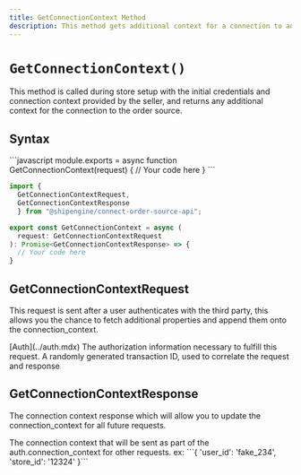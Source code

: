 ```yaml
---
title: GetConnectionContext Method
description: This method gets additional context for a connection to an order source.
---
```


`GetConnectionContext()`
===========================
This method is called during store setup with the initial credentials and connection context provided
by the seller, and returns any additional context for the connection to the order source.


Syntax
-----------------------------------------------
<CodeWrapper>
```javascript
module.exports = async function GetConnectionContext(request) {
  // Your code here
}
```

```typescript
import {
  GetConnectionContextRequest,
  GetConnectionContextResponse
  } from "@shipengine/connect-order-source-api";

export const GetConnectionContext = async (
  request: GetConnectionContextRequest
): Promise<GetConnectionContextResponse> => {
  // Your code here
}
```
</CodeWrapper>

GetConnectionContextRequest
----
This request is sent after a user authenticates with the third party,
this allows you the chance to fetch additional properties and append them onto the connection_context.

<Reference>
  <Field name="auth" nullable={false}>
    <Type>
      [Auth](../auth.mdx)
    </Type>
    <Description>
      The authorization information necessary to fulfill this request.
    </Description>
  </Field>
  <Field name="transaction_id" type="string" nullable={false}>
    <Description>
      A randomly generated transaction ID, used to correlate the request and response
    </Description>
  </Field>
</Reference>

GetConnectionContextResponse
----
The connection context response which will allow you to update the connection_context for all future requests.

<Reference>
  <Field name="connection_context" type="object" nullable={false}>
    <Description>
      The connection context that will be sent as part of the auth.connection_context for other requests.
      ex: ```{ 'user_id': 'fake_234', 'store_id': '12324' }```
    </Description>
  </Field>
</Reference>
